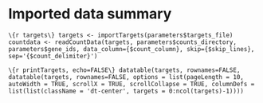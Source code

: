 # Imported data summary
```\{r targets\}
targets <- importTargets(parameters$targets_file)
countdata <- readCountData(targets, parameters$counts_directory, parameters$gene_ids, data_column={$count_column}, skip={$skip_lines}, sep='{$count_delimiter}')
```

```\{r printTargets, echo=FALSE\}
datatable(targets, rownames=FALSE, datatable(targets, rownames=FALSE, options = list(pageLength = 10, autoWidth = TRUE, scrollX = TRUE, scrollCollapse = TRUE, columnDefs = list(list(className = 'dt-center', targets = 0:ncol(targets)-1))))
```
